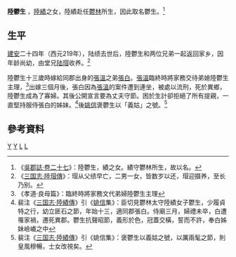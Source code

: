 '''陸鬱生''' {{BD|？年||？年||catIdx=L}}，[[陸績|陸績]]之女，陸績赴任[[鬱林|鬱林]]所生，因此取名鬱生。<ref>《[[:s:吳郡誌/卷27|吳郡誌·卷二十七]]》：陸鬱生，績之女。績守鬱林所生，故以名。</ref>

==生平==
[[建安_(東漢)|建安]]二十四年（西元219年），陆绩去世后，陸鬱生和两位兄弟一起返回家乡，因年龄尚幼，由堂兄[[陆瑁|陆瑁]]收养。<ref>《[[:s:三國志/卷57|三国志·陸瑁傳]]》：瑁从父绩早亡，二男一女，皆数岁以还，瑁迎摄养，至长乃别。</ref>

陸鬱生十三歲時嫁給同郡出身的[[張溫_(東吳)|張溫]]之弟[[張白|張白]]。[[張溫_(東吳)|張溫]]臨終時將家務交待弟媳陸鬱生主理，<ref>《孝道·良母篇》：臨終時將家務文代弟婦陸鬱生主理</ref>出嫁三個月後，張白因為[[張溫_(東吳)|張溫]]的案件遭到連坐，被處以流刑，死於異鄉，陸鬱生成為了寡婦。其後公開宣言要為丈夫守節。困於生計卻拒絕了所有提親，一直堅持服侍張白的姊妹。<ref>裴注《[[:s:三國志/卷57|三国志·陸績傳]]》引《[[姚信|姚信]]集》：臣切見鬱林太守陸績女子鬱生，少履貞特之行，幼立匪石之節，年始十三，適同郡張白。侍廟三月，婦禮未卒，白遭罹家禍，遷死異郡。鬱生抗聲昭節，義形於色，冠蓋交橫，誓而不許，奉白姊妹嶮巇之中</ref>後[[姚信|姚信]]褒鬱生以「義姑」之號。<ref>裴注《[[:s:三國志/卷57|三国志·陸績傳]]》引《姚信集》：褒鬱生以義姑之號，以厲兩髦之節，則皇風穆暢，士女改視矣。</ref>

==參考資料==
[[Category:陸姓|Y]]
[[Category:吳郡陸氏|Y]]
[[Category:東吳女性人物|L]]
[[Category:东汉女性人物|L]]